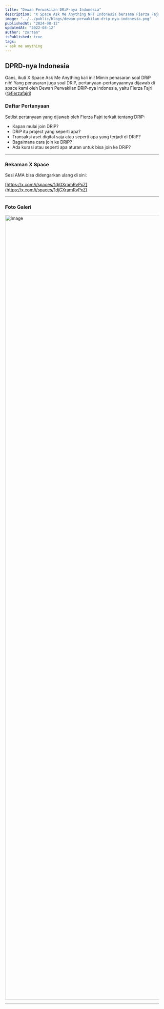 ```yaml
---
title: "Dewan Perwakilan DRiP-nya Indonesia"
description: "X Space Ask Me Anything NFT Indonesia bersama Fierza Fajri sebagai Dewan Perwakilan DRiP-nya Indonesia."
image: "../../public/blogs/dewan-perwakilan-drip-nya-indonesia.png"
publishedAt: "2024-08-12"
updatedAt: "2022-08-12"
author: "zortan"
isPublished: true
tags: 
- ask me anything
---
```


## DPRD-nya Indonesia

Gaes, ikuti X Space Ask Me Anything kali ini! Mimin penasaran soal DRiP nih! Yang penasaran juga soal DRiP, pertanyaan-pertanyaannya dijawab di space kami oleh Dewan Perwakilan DRiP-nya Indonesia, yaitu Fierza Fajri ([@fierzafajri](https://x.com/fierzafajri))

### Daftar Pertanyaan

Setlist pertanyaan yang dijawab oleh Fierza Fajri terkait tentang DRiP:

- Kapan mulai join DRiP?
- DRiP itu project yang seperti apa?
- Transaksi aset digital saja atau seperti apa yang terjadi di DRiP?
- Bagaimana cara join ke DRiP?
- Ada kurasi atau seperti apa aturan untuk bisa join ke DRiP?

---

### Rekaman X Space

Sesi AMA bisa didengarkan ulang di sini:

<AudioSource yyy="https://ipfs.io/ipfs/QmS4LEuU4Z1SjK5ae2Dk1xvfwBYhcGdzWgkzjyR2JWinxU/dewan-perwakilan-drip-nya-indonesia.mp3" />

[https://x.com/i/spaces/1djGXramRvPxZ](https://x.com/i/spaces/1djGXramRvPxZ)

---

### Foto Galeri

<Image
  src="https://ipfs.io/ipfs/Qme4RHiGt6CoreJd6aeBiZ9K1avsN89uwVWcE1WJzodMJd/dewan-perwakilan-drip-nya-indonesia.jpeg"
  width="3840"
  height="2560"
  alt="Image"
  sizes="100vw"
/>

---